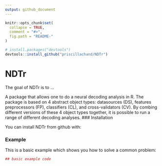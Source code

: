 ```yaml
---
output: github_document
---
```


<!-- README.md is generated from README.Rmd. Please edit that file -->

```r
knitr::opts_chunk$set(
  collapse = TRUE,
  comment = "#>",
  fig.path = "README-"
)
```



```r
# install.packages("devtools")
devtools::install_github("priscillachand/NDTr")
```
# NDTr

The goal of NDTr is to ...

A package that allows one to do a neural decoding analysis in R. 
  The package is based on 4 abstract object types: datasources (DS), features preprocessors (FP), 
  classifiers (CL), and cross-validators (CV). By combing different versions of these 4 object
  types together, it is possible to run a range of different decoding analyses.
### Installation

You can install NDTr from github with:

### Example

This is a basic example which shows you how to solve a common problem:

```r
## basic example code
```
